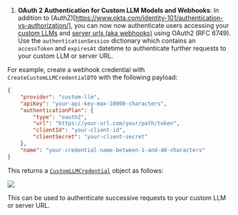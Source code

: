 1. **OAuth 2 Authentication for Custom LLM Models and Webhooks**: In addition to (AuthZ)[https://www.okta.com/identity-101/authentication-vs-authorization/], you can now now authenticate users accessing your [custom LLMs](https://docs.vapi.ai/customization/custom-llm/using-your-server#step-2-configuring-vapi-with-custom-llm) and [server urls (aka webhooks)](https://docs.vapi.ai/server-url) using OAuth2 (RFC 6749). Use the `authenticationSession` dictionary which contains an `accessToken` and `expiresAt` datetime to authenticate further requests to your custom LLM or server URL. 

For example, create a webhook credential with `CreateCustomLLMCredentialDTO` with the following payload:
```json
{
    "provider": "custom-llm",
    "apiKey": "your-api-key-max-10000-characters",
    "authenticationPlan": {
        "type": "oauth2",
        "url": "https://your-url.com/your/path/token",
        "clientId": "your-client-id",
        "clientSecret": "your-client-secret"
    },
    "name": "your-credential-name-between-1-and-40-characters"
}
```

This returns a [`CustomLLMCredential`](https://api.vapi.ai/api) object as follows:

  <Frame caption="Refer to the `CustomLLMCredential` schema for more information">
    <img src="../static/images/changelog/custom-llm-credential.png" />
  </Frame>

This can be used to authenticate successive requests to your custom LLM or server URL.
